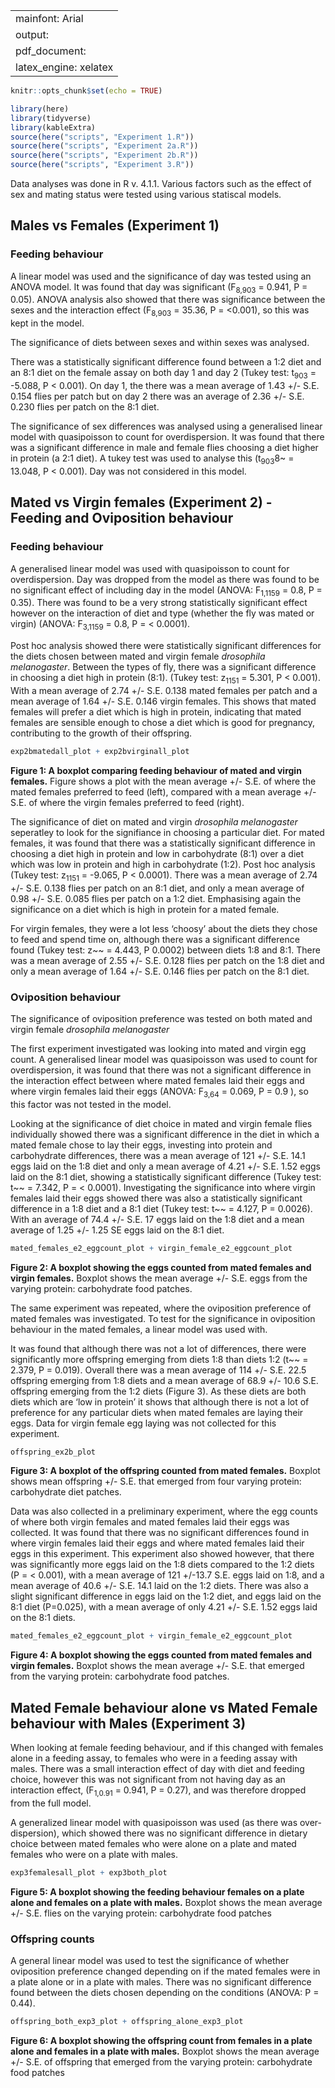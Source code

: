 
---
mainfont: Arial
output:
  pdf_document: 
    latex_engine: xelatex
---

```r
knitr::opts_chunk$set(echo = TRUE)
```


```r
library(here)
library(tidyverse)
library(kableExtra)
source(here("scripts", "Experiment 1.R"))
source(here("scripts", "Experiment 2a.R"))
source(here("scripts", "Experiment 2b.R"))
source(here("scripts", "Experiment 3.R"))
```


Data analyses was done in R v. 4.1.1. Various factors such as the effect of sex and mating status were tested using various statiscal models. 


## Males vs Females (Experiment 1) 

### Feeding behaviour 

A linear model was used and the significance of day was tested using an ANOVA model. It was found that day was significant (F~8,903~ = 0.941, P = 0.05). ANOVA analysis also showed that there was significance between the sexes and the interaction effect (F~8,903~ = 35.36, P = <0.001), so this was kept in the model. 

The significance of diets between sexes and within sexes was analysed.

There was a statistically significant difference found between a 1:2 diet and an 8:1 diet on the female assay on both day 1 and day 2 (Tukey test: t~903~ = -5.088, P < 0.001). On day 1, the there was a mean average of 1.43 +/- S.E. 0.154 flies per patch but on day 2 there was an average of 2.36 +/- S.E. 0.230 flies per patch on the 8:1 diet. 

The significance of sex differences was analysed using a generalised linear model with quasipoisson to count for overdispersion. It was found that there was a significant difference in male and female flies choosing a diet higher in protein (a 2:1 diet). A tukey test was used to analyse this (t~903~8~ = 13.048, P < 0.001). Day was not considered in this model. 

## Mated vs Virgin females (Experiment 2) - Feeding and Oviposition behaviour

### Feeding behaviour 

A generalised linear model was used with quasipoisson to count for overdispersion. Day was dropped from the model as there was found to be no significant effect of including day in the model  (ANOVA: F~1,1159~ = 0.8, P = 0.35). There was found to be a very strong statistically significant effect however on the interaction of diet and type (whether the fly was mated or virgin) (ANOVA: F~3,1159~ = 0.8, P = < 0.0001).

Post hoc analysis showed there were statistically significant differences for the diets chosen between mated and virgin female *drosophila melanogaster*. Between the types of fly, there was a significant difference in choosing a diet high in protein (8:1). (Tukey test: z~1151~ = 5.301, P < 0.001). With a mean average of 2.74 +/- S.E. 0.138 mated females per patch and a mean average of 1.64 +/- S.E. 0.146 virgin females. This shows that mated females will prefer a diet which is high in protein, indicating that mated females are sensible enough to chose a diet which is good for pregnancy, contributing to the growth of their offspring. 

```r
exp2bmatedall_plot + exp2bvirginall_plot
```
**__Figure 1: A boxplot comparing feeding behaviour of mated and virgin females.__** Figure shows a plot with the mean average +/- S.E. of where the mated females preferred to feed (left), compared with a mean average +/- S.E. of where the virgin females preferred to feed (right). 


The significance of diet on mated and virgin *drosophila melanogaster* seperatley to look for the signifiance in choosing a particular diet. For mated females, it was found that there was a statistically significant difference in choosing a diet high in protein and low in carbohydrate (8:1) over a diet which was low in protein and high in carbohydrate (1:2). Post hoc analysis (Tukey test: z~1151~ = -9.065, P < 0.0001). There was a mean average of 2.74 +/- S.E. 0.138 flies per patch on an 8:1 diet, and only a mean average of 0.98 +/- S.E. 0.085 flies per patch on a 1:2 diet. Emphasising again the significance on a diet which is high in protein for a mated female. 

For virgin females, they were a lot less 'choosy' about the diets they chose to feed and spend time on, although there was a significant difference found (Tukey test: z~~ = 4.443, P  0.0002) between diets 1:8 and 8:1. There was a mean average of 2.55 +/- S.E. 0.128 flies per patch on the 1:8 diet and only a mean average of 1.64 +/- S.E. 0.146 flies per patch on the 8:1 diet. 

### Oviposition behaviour 

The significance of oviposition preference was tested on both mated and virgin female *drosophila melanogaster* 

The first experiment investigated was looking into mated and virgin egg count. A generalised linear model was quasipoisson was used to count for overdispersion, it was found that there was not a significant difference in the interaction effect between where mated females laid their eggs and where virgin females laid their eggs (ANOVA: F~3,64~ = 0.069, P = 0.9 ), so this factor was not tested in the model. 

Looking at the significance of diet choice in mated and virgin female flies individually showed there was a significant difference in the diet in which a mated female chose to lay their eggs, investing into protein and carbohydrate differences, there was a mean average of 121 +/- S.E. 14.1 eggs laid on the 1:8 diet and only a mean average of 4.21 +/- S.E. 1.52 eggs laid on the 8:1 diet, showing a statistically significant difference (Tukey test: t~~ = 7.342, P = < 0.0001). 
Investigating the significance into where virgin females laid their eggs showed there was also a statistically significant difference in a 1:8 diet and a 8:1 diet (Tukey test: t~~ = 4.127, P = 0.0026). With an average of 74.4 +/- S.E. 17 eggs laid on the 1:8 diet and a mean average of 1.25 +/- 1.25 SE eggs laid on the 8:1 diet. 

```r
mated_females_e2_eggcount_plot + virgin_female_e2_eggcount_plot
```
**Figure 2: A boxplot showing the eggs counted from mated females and virgin females.** Boxplot shows the mean average +/- S.E. eggs from the varying protein: carbohydrate food patches.


The same experiment was repeated, where the oviposition preference of mated females was investigated. To test for the significance in oviposition behaviour in the mated females, a linear model was used with.

It was found that although there was not a lot of differences, there were significantly more offspring emerging from diets 1:8 than diets 1:2 (t~~ = 2.379, P = 0.019). Overall there was a mean average of 114 +/- S.E. 22.5 offspring emerging from 1:8 diets and a mean average of 68.9 +/- 10.6 S.E. offspring emerging from the 1:2 diets (Figure 3). 
As these diets are both diets which are 'low in protein' it shows that although there is not a lot of preference for any particular diets when mated females are laying their eggs.
Data for virgin female egg laying was not collected for this experiment. 

```r
offspring_ex2b_plot
```
**Figure 3: A boxplot of the offspring counted from mated females.** Boxplot shows mean offspring +/- S.E. that emerged from four varying protein: carbohydrate diet patches. 

Data was also collected in a preliminary experiment, where the egg counts of where both virgin females and mated females laid their eggs was collected. It was found that there was no significant differences found in where virgin females laid their eggs and where mated females laid their eggs in this experiment. This experiment also showed however, that there was significantly more eggs laid on the 1:8 diets compared to the 1:2 diets (P = < 0.001), with a mean average of 121 +/-13.7 S.E. eggs laid on 1:8, and a mean average of 40.6 +/- S.E. 14.1 laid on the 1:2 diets. There was also a slight significant difference in eggs laid on the 1:2 diet, and eggs laid on the 8:1 diet (P=0.025), with a mean average of only 4.21 +/- S.E. 1.52 eggs laid on the 8:1 diets. 

```r
mated_females_e2_eggcount_plot + virgin_female_e2_eggcount_plot
```
**Figure 4: A boxplot showing the eggs counted from mated females and virgin females.** Boxplot shows the mean average +/- S.E. that emerged from the varying protein: carbohydrate food patches. 



## Mated Female behaviour alone vs Mated Female behaviour with Males (Experiment 3)

When looking at female feeding behaviour, and if this changed with females alone in a feeding assay, to females who were in a feeding assay with males.  There was a small interaction effect of day with diet and feeding choice, however this was not significant from not having day as an interaction effect, (F~1,0.91~ = 0.941, P = 0.27), and was therefore dropped from the full model. 

A generalized linear model with quasipoisson was used (as there was over-dispersion), which showed there was no significant difference in dietary choice between mated females who were alone on a plate and mated females who were on a plate with males. 

```r
exp3femalesall_plot + exp3both_plot
```
**Figure 5: A boxplot showing the feeding behaviour females on a plate alone and females on a plate with males.** Boxplot shows the mean average +/- S.E. flies on the varying protein: carbohydrate food patches

### Offspring counts

A general linear model was used to test the significance of whether oviposition preference changed depending on if the mated females were in a plate alone or in a plate with males. There was no significant difference found between the diets chosen depending on the conditions (ANOVA: P = 0.44). 

```r
offspring_both_exp3_plot + offspring_alone_exp3_plot
```
**Figure 6: A boxplot showing the offspring count from females in a plate alone and females in a plate with males.** Boxplot shows the mean average +/- S.E. of offspring that emerged from the varying protein: carbohydrate food patches



